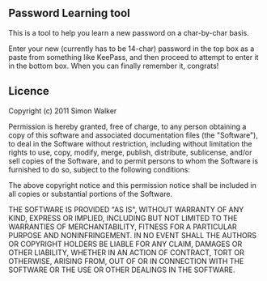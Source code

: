 == Password Learning tool ==

This is a tool to help you learn a new password on a char-by-char basis.

Enter your new (currently has to be 14-char) password in the top box as a paste from something like KeePass,
and then proceed to attempt to enter it in the bottom box. When you can finally remember it, congrats!

== Licence ==

Copyright (c) 2011 Simon Walker

Permission is hereby granted, free of charge, to any person obtaining a copy
of this software and associated documentation files (the "Software"), to deal
in the Software without restriction, including without limitation the rights
to use, copy, modify, merge, publish, distribute, sublicense, and/or sell
copies of the Software, and to permit persons to whom the Software is
furnished to do so, subject to the following conditions:

The above copyright notice and this permission notice shall be included in
all copies or substantial portions of the Software.

THE SOFTWARE IS PROVIDED "AS IS", WITHOUT WARRANTY OF ANY KIND, EXPRESS OR
IMPLIED, INCLUDING BUT NOT LIMITED TO THE WARRANTIES OF MERCHANTABILITY,
FITNESS FOR A PARTICULAR PURPOSE AND NONINFRINGEMENT. IN NO EVENT SHALL THE
AUTHORS OR COPYRIGHT HOLDERS BE LIABLE FOR ANY CLAIM, DAMAGES OR OTHER
LIABILITY, WHETHER IN AN ACTION OF CONTRACT, TORT OR OTHERWISE, ARISING FROM,
OUT OF OR IN CONNECTION WITH THE SOFTWARE OR THE USE OR OTHER DEALINGS IN
THE SOFTWARE.